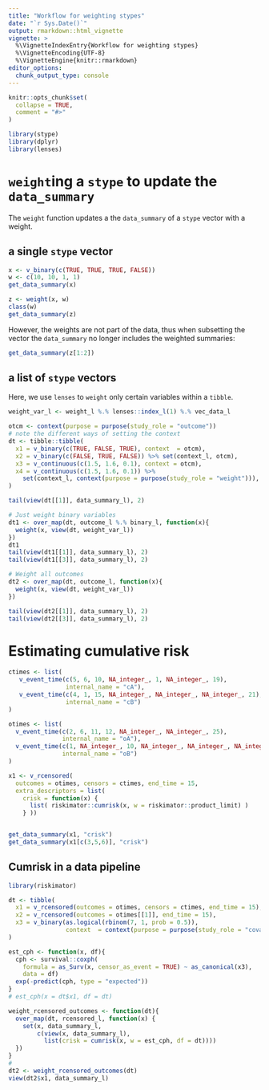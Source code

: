 ```yaml
---
title: "Workflow for weighting stypes"
date: "`r Sys.Date()`"
output: rmarkdown::html_vignette
vignette: >
  %\VignetteIndexEntry{Workflow for weighting stypes}
  %\VignetteEncoding{UTF-8}
  %\VignetteEngine{knitr::rmarkdown}
editor_options: 
  chunk_output_type: console
---
```


```r
knitr::opts_chunk$set(
  collapse = TRUE,
  comment = "#>"
)
```

```r
library(stype)
library(dplyr)
library(lenses)
```

# `weight`ing a `stype` to update the `data_summary`

The `weight` function updates a the `data_summary` of a `stype` vector with a weight.

## a single `stype` vector

```r
x <- v_binary(c(TRUE, TRUE, TRUE, FALSE))
w <- c(10, 10, 1, 1)
get_data_summary(x)

z <- weight(x, w)
class(w)
get_data_summary(z)
```

However, the weights are not part of the data, thus when subsetting the vector the `data_summary` no longer includes the weighted summaries:

```r
get_data_summary(z[1:2])
```

## a list of `stype` vectors

Here, we use `lenses` to `weight` only certain variables within a `tibble`.


```r
weight_var_l <- weight_l %.% lenses::index_l(1) %.% vec_data_l

otcm <- context(purpose = purpose(study_role = "outcome"))
# note the different ways of setting the context
dt <- tibble::tibble(
  x1 = v_binary(c(TRUE, FALSE, TRUE), context  = otcm),
  x2 = v_binary(c(FALSE, TRUE, FALSE)) %>% set(context_l, otcm),
  x3 = v_continuous(c(1.5, 1.6, 0.1), context = otcm),
  x4 = v_continuous(c(1.5, 1.6, 0.1)) %>%
    set(context_l, context(purpose = purpose(study_role = "weight"))),
)

tail(view(dt[[1]], data_summary_l), 2)

# Just weight binary variables
dt1 <- over_map(dt, outcome_l %.% binary_l, function(x){ 
  weight(x, view(dt, weight_var_l))
})
dt1
tail(view(dt1[[1]], data_summary_l), 2)
tail(view(dt1[[3]], data_summary_l), 2)

# Weight all outcomes
dt2 <- over_map(dt, outcome_l, function(x){ 
  weight(x, view(dt, weight_var_l))
})

tail(view(dt2[[1]], data_summary_l), 2)
tail(view(dt2[[3]], data_summary_l), 2)
```

# Estimating cumulative risk

```r
ctimes <- list(
   v_event_time(c(5, 6, 10, NA_integer_, 1, NA_integer_, 19), 
                internal_name = "cA"),
   v_event_time(c(4, 1, 15, NA_integer_, NA_integer_, NA_integer_, 21), 
                internal_name = "cB")
)

otimes <- list(
  v_event_time(c(2, 6, 11, 12, NA_integer_, NA_integer_, 25),
               internal_name = "oA"),
  v_event_time(c(1, NA_integer_, 10, NA_integer_, NA_integer_, NA_integer_, 23), 
               internal_name = "oB")
)

x1 <- v_rcensored(
  outcomes = otimes, censors = ctimes, end_time = 15,
  extra_descriptors = list(
    crisk = function(x) { 
      list( riskimator::cumrisk(x, w = riskimator::product_limit) )
    } ))


get_data_summary(x1, "crisk")
get_data_summary(x1[c(3,5,6)], "crisk")
```

## Cumrisk in a data pipeline

```r
library(riskimator)

dt <- tibble(
  x1 = v_rcensored(outcomes = otimes, censors = ctimes, end_time = 15),
  x2 = v_rcensored(outcomes = otimes[[1]], end_time = 15),
  x3 = v_binary(as.logical(rbinom(7, 1, prob = 0.5)),
                context  = context(purpose = purpose(study_role = "covariate"))),
)

est_cph <- function(x, df){
  cph <- survival::coxph(
    formula = as_Surv(x, censor_as_event = TRUE) ~ as_canonical(x3),
    data = df)
  exp(-predict(cph, type = "expected"))
}
# est_cph(x = dt$x1, df = dt)

weight_rcensored_outcomes <- function(dt){
  over_map(dt, rcensored_l, function(x) {
    set(x, data_summary_l, 
        c(view(x, data_summary_l), 
          list(crisk = cumrisk(x, w = est_cph, df = dt))))
  })
}
# 
dt2 <- weight_rcensored_outcomes(dt)
view(dt2$x1, data_summary_l)

```


